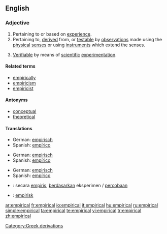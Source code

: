 ==English==

{{rfap}}

===Adjective===
{{en-adj|-}}

#Pertaining to or based on [[experience]].
#Pertaining to, [[derive]]d from, or [[testable]] by [[observations]] made using the [[physical]] [[senses]] or using [[instruments]] which extend the senses.
#{{context|philosophy of science}} [[Verifiable]] by means of [[scientific]] [[experimentation]].

====Related terms====
*[[empirically]]
*[[empiricism]]
*[[empiricist]]

====Antonyms====
*[[conceptual]]
*[[theoretical]]

====Translations====
{{trans-top|Pertaining to or based on experience}}
*German: [[empirisch]]
*Spanish: [[empírico]]
{{trans-mid}}
{{trans-bottom}}

{{trans-top|Pertaining to, derived from, or testable by observations}}
*German: [[empirisch]]
*Spanish: [[empírico]]
{{trans-mid}}
{{trans-bottom}}

{{trans-top|Verifiable by means of scientific experimentation.}}
*German: [[empirisch]]
*Spanish: [[empírico]]
{{trans-mid}}
{{trans-bottom}}

{{checktrans-top}}
*{{ttbc|Indonesian}}: secara [[empiris]], [[dasar|berdasarkan]] eksperimen / [[coba|percobaan]]
*{{ttbc|Swedish}}: [[empirisk]]
{{checktrans-bottom}}

[[Category:Greek derivations]]

[[ar:empirical]]
[[fr:empirical]]
[[io:empirical]]
[[it:empirical]]
[[hu:empirical]]
[[ru:empirical]]
[[simple:empirical]]
[[ta:empirical]]
[[te:empirical]]
[[vi:empirical]]
[[tr:empirical]]
[[zh:empirical]]